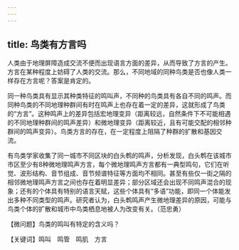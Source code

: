```yaml
---
---
---
```

title: 鸟类有方言吗
---




人类由于地理屏障造成交流不便而出现语言方面的差异，从而导致了方言的产生。方言在某种程度上妨碍了人类的交流。那么，不同地域的同种鸟类是否也像人类一样存在方言呢？答案是肯定的。

同一种鸟类具有显示其种类特征的鸣叫声，不同种的鸟类具有各自不同的鸣声。而同种鸟类的不同地理种群间有时在鸣声上也存在着一定的差异，这就形成了鸟类的“方言”。这种鸣声上的差异包括宏地理变异（距离较远，自然条件下不可能相遇的不同地理种群间的鸣声差异）和微地理变异（距离较近，且有可能交配的相邻种群间的鸣声变异）。鸟类方言的存在，在一定程度上阻隔了种群的扩散和基因交流。

有鸟类学家收集了同一城市不同区块的白头鹎的鸣声，分析发现，白头鹎在该城市市区至少有8种微地理鸣声方言，每个微地理鸣声方言都有一典型鸣句，它们在听觉、波形结构、音节组成、音节频谱特征等方面均不相同。甚至有些仅一街之隔的相邻微地理鸣声方言之间也存在着明显差异；部分区域还会出现不同鸣声混合的现象；还有的个体具有特别的语言天赋，这些个体具有“多语”功能，即同一个体能发出多种不同类型的鸣声。研究者认为，白头鹎鸣声产生微地理差异的原因，可能与鸟类个体的扩散和城市中鸟类栖息地被人为改变有关。（范忠勇）





【微问题】鸟类的鸣叫有特定的含义吗？

【关键词】鸣叫　鸣管　鸣肌　方言